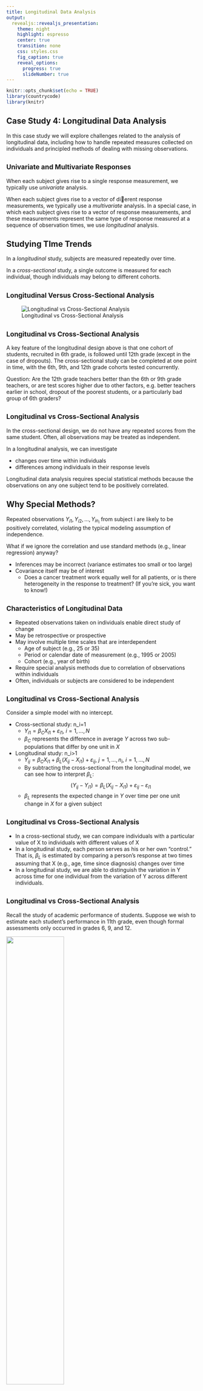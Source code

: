 ```yaml
---
title: Longitudinal Data Analysis
output: 
  revealjs::revealjs_presentation:
    theme: night
    highlight: espresso
    center: true
    transition: none
    css: styles.css
    fig_caption: true
    reveal_options:
      progress: true
      slideNumber: true
---
```


```r
knitr::opts_chunk$set(echo = TRUE)
library(countrycode)
library(knitr)
```

## Case Study 4: Longitudinal Data Analysis

In this case study we will explore challenges related to the analysis of longitudinal data, including how to handle repeated measures collected on individuals and principled methods of dealing with missing observations.

## <small> Univariate and Multivariate Responses </small>

When each subject gives rise to a single response measurement, we
typically use *univariate* analysis.

When each subject gives rise to a vector of dierent response
measurements, we typically use a *multivariate* analysis. In a special
case, in which each subject gives rise to a vector of response
measurements, and these measurements represent the same type of
response measured at a sequence of observation times, we use
*longitudinal* analysis.

## Studying TIme Trends

In a *longitudinal* study, subjects are measured repeatedly over time.

In a *cross-sectional* study, a single outcome is measured for each
individual, though individuals may belong to different cohorts.

## <small> Longitudinal Versus Cross-Sectional Analysis </small>


![Longitudinal vs Cross-Sectional Analysis](figures/class1_toyex.png)

## <small>Longitudinal vs Cross-Sectional Analysis </small>

A key feature of the longitudinal design above is that one cohort of
students, recruited in 6th grade, is followed until 12th grade
(except in the case of dropouts). The cross-sectional study can be
completed at one point in time, with the 6th, 9th, and 12th grade
cohorts tested concurrently.

Question: Are the 12th grade teachers better than the 6th or 9th
grade teachers, or are test scores higher due to other factors, e.g.
better teachers earlier in school, dropout of the poorest students,
or a particularly bad group of 6th graders?

## <small>Longitudinal vs Cross-Sectional Analysis </small>

In the cross-sectional design, we do not have any repeated scores
from the same student. Often, all observations may be treated as
independent.

In a longitudinal analysis, we can investigate

* changes over time within individuals
* differences among individuals in their response levels

Longitudinal data analysis requires special statistical methods
because the observations on any one subject tend to be positively
correlated.

## Why Special Methods?

Repeated observations $Y_{i1}, Y_{i2}, \ldots, Y_{in_i}$ from subject i are likely to be positively correlated, violating the typical modeling assumption of independence.

What if we ignore the correlation and use standard methods (e.g.,
linear regression) anyway?

* Inferences may be incorrect (variance estimates too small or
too large)
* Covariance itself may be of interest
    * Does a cancer treatment work equally well for all patients, or is
there heterogeneity in the response to treatment? (If you're
sick, you want to know!)

## <small> Characteristics of Longitudinal Data </small>

* Repeated observations taken on individuals enable direct
study of change
* May be retrospective or prospective
* May involve multiple time scales that are interdependent
    * Age of subject (e.g., 25 or 35)
    * Period or calendar date of measurement (e.g., 1995 or 2005)
    * Cohort (e.g., year of birth)
* Require special analysis methods due to correlation of
observations within individuals
* Often, individuals or subjects are considered to be independent

## <small>Longitudinal vs Cross-Sectional Analysis </small>
Consider a simple model with no intercept.

* Cross-sectional study: n_i=1
    * $Y_{i1}=\beta_CX_{i1}+\varepsilon_{i1}$, $i=1,\ldots,N$
    * $\beta_C$ represents the difference in average $Y$ across two sub-populations that differ by one unit in $X$
* Longitudinal study: n_i>1
    * $Y_{ij}=\beta_CX_{i1}+\beta_L(X_{ij}-X_{i1}) + \varepsilon_{ij}$, $j=1,\ldots,n_i$, $i=1,\ldots,N$
    * By subtracting the cross-sectional from the longitudinal model, we can see how to interpret $\beta_L$: $$(Y_{ij}-Y_{i1})=\beta_L(X_{ij}-X_{i1})+\varepsilon_{ij}-\varepsilon_{i1}$$
    * $\beta_L$ represents the expected change in $Y$ over time per one unit change in $X$ for a given subject

## <small>Longitudinal vs Cross-Sectional Analysis </small>
* In a cross-sectional study, we can compare individuals with a particular value of X to individuals with different values of X
* In a longitudinal study, each person serves as his or her own "control."  That is, $\beta_L$ is estimated by comparing a person's response at two times assuming that X (e.g., age, time since diagnosis) changes over time
* In a longitudinal study, we are able to distinguish the variation in Y across time for one individual from the variation of Y across different individuals.

## <small>Longitudinal vs Cross-Sectional Analysis </small>

Recall the study of academic performance of students. Suppose we wish to estimate each student's performance in 11th grade, even though formal assessments only occurred in grades 6, 9, and 12.

![](figures/class1_toyex.png){width=55%}

## <small>Longitudinal vs Cross-Sectional Analysis </small>
* Cross-sectional study: estimate of one subject's score draws
upon data from other subjects in order to overcome any
measurement error. This averaging across people ignores
biological variability in test scores across different people.
* Longitudinal study: estimate of one subject's score draws
upon data from other subjects as well as data over time in the
individual subject. If there is not much variability across
subjects, then one subject's estimated status can rely heavily
on data for other subjects; however, if there is a large amount
of variability among people, it may be preferable to rely
mostly on that subject's achievement trends over time.

## Notation

${\bf Y}_{n \times 1}=\begin{pmatrix} Y_1 \\ Y_2 \\ \vdots \\ Y_n \end{pmatrix}$ is a random vector of response observations.  We denote an individual i's response values as ${\bf Y}_i=\begin{pmatrix} Y_{i1} \\ Y_{i2} \\ \vdots \\ Y_{in_i} \end{pmatrix}$.

## Correlated Data

We often, but not always, assume that while separate individuals may have independent responses, the response values from within an individual may be correlated.  Often, but not always, we assume this correlation is positive.

## Covariance Matrix
The *covariance* matrix is given by
\begin{eqnarray*}
\boldsymbol{\Sigma}_{n \times n}&=& E(({\bf Y}-\boldsymbol{\mu})({\bf Y}-\boldsymbol{\mu})') \\
&=& 
\begin{bmatrix} 
\sigma_{11} & \sigma_{12} & \cdots & \sigma_{1n} \\
\sigma_{12} & \sigma_{22} & \cdots & \sigma_{2n} \\
\vdots & \vdots & & \vdots \\
\sigma_{1n} & \sigma_{2n} & \cdots & \sigma_{nn} 
\end{bmatrix}.
\end{eqnarray*}

Thus $\sigma_{11}$ is the variance of the first response, and $\sigma_{12}$ is the covariance of the first and second responses. Variances and covariances determine correlation.

## Correlation Matrix

The *correlation* matrix of ${\bf Y}$ is defined as
\begin{eqnarray*}
{\bf R}_i=\text{Corr}({\bf Y}_i)=\begin{bmatrix}
1 & \rho_{12} & \cdots & \rho_{1n} \\
\rho_{12} & 1 & \cdots & \rho_{2n} \\
\vdots & \vdots & & \vdots \\
\rho_{1n} & \rho_{2n} & \cdots & 1 
\end{bmatrix},
\end{eqnarray*}
where $\rho_{jk}=\frac{\sigma_{jk}}{\sqrt{\sigma_{jj}\sigma_{kk}}}$ and $-1 \leq \rho_{jk} \leq 1$.

## Covariance Structures

Statistical models may parameterize the covariance of longitudinal data in different ways. The forms given on the previous slides show an *unstructured* covariance, which makes no assumptions but involves a lot of parameters to estimate. 

With longitudinal data, we can generally make a number of assumptions about how observations are related over time to reduce the number of parameters we are estimating. For example, we may assume correlations are positive, or that certain natural patterns exist.

## Covariance Structures

Some popular options for modeling covariance include:

- Homogeneous compound symmetry: variances and correlations are constant over time; that is, $\sigma_{11}=\sigma_{22}=\cdots=\sigma_{nn}=\sigma$ and $\rho_{jk}=\rho_{j'k'}=\rho$
- Heterogeneous compound symmetry: variances may change over time but correlations remain constant: $\rho_{jk}=\rho_{j'k'}$ and we estimate $n$ different variance components $\sigma_{11}, \ldots, \sigma_{nn}$. This can be a bad choice if the measurement times are not the same for all subjects (as $n$ may get pretty big)
- Autoregressive: works with homogeneous or heterogeneous variances; correlation decreases over time in a specified manner, such as AR(1), which indicates $\rho_{j,j+1}=\rho$, $\rho_{j,j+2}=\rho^2,$ etc.